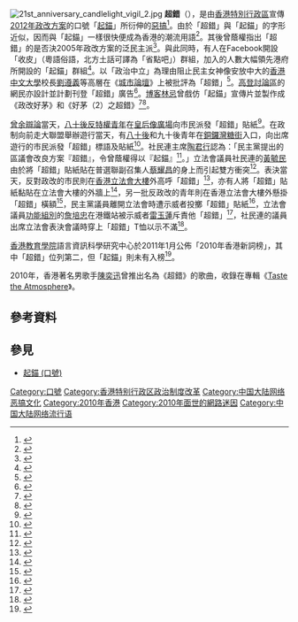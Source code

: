 [[File:21st_anniversary_candlelight_vigil_2.jpg|right]]
'''超錯'''（{{lang-en|All wrong}}），是由[[香港特別行政區|香港特別行政區]]宣傳[[2012年政改方案|2012年政改方案]]的口號「[[起錨_(口號)|起錨]]」所衍伸的[[惡搞|惡搞]]<ref name="網民惡搞宣傳口號">{{zh-yue}}{{cite web |url=http://the-sun.on.cc/cnt/news/20100530/00407_008.html?pubdate=20100530 |title=網民惡搞宣傳口號 |publisher=[[太陽報_(香港)|太陽報]] |date=2010-05-31 |accessdate=2010-05-31 |archive-url=https://web.archive.org/web/20131022115212/http://the-sun.on.cc/cnt/news/20100530/00407_008.html?pubdate=20100530 |archive-date=2013-10-22 |dead-url=no }}</ref>。由於「超錯」與「起錨」的字形近似，因而與「起錨」一樣很快便成為香港的潮流用語<ref>{{zh-hant}}{{cite web|url=http://www.takungpao.com/news/10/06/02/news_hkgov-1266473.htm|title=特首: 勿再「超錯」否決政改|publisher=[[大公報|大公報]]|date=2010-06-02|accessdate=2010-06-27|deadurl=yes|archiveurl=https://web.archive.org/web/20100603135607/http://www.takungpao.com/news/10/06/02/news_hkgov-1266473.htm|archivedate=2010-06-03}}</ref>。其後曾蔭權指出「超錯」的是否決2005年政改方案的泛民主派<ref>{{zh-hant}}{{cite web|url=http://www.hkdailynews.com.hk/news.php?id=104106|title=曾蔭權：「超錯」的是泛民議員|publisher=[[新報_(香港)|新報]]|date=2010-06-02|accessdate=2010-06-02}}{{dead link|date=2018年4月 |bot=InternetArchiveBot |fix-attempted=yes }}</ref>。與此同時，有人在Facebook開設「收皮」（粵語俗語，北方土話可譯為「省點吧」）群組，加入的人數大幅領先港府所開設的「起錨」群組<ref>{{zh-yue}}{{cite web |url=http://the-sun.on.cc/cnt/news/20100531/00408_001.html?pubdate=20100531 |title=政情：起錨爛騷掀惡搞怒潮 |publisher=[[太陽報_(香港)|太陽報]] |date=2010-05-31 |accessdate=2010-05-31 |archive-url=https://web.archive.org/web/20150210094757/http://the-sun.on.cc/cnt/news/20100531/00408_001.html?pubdate=20100531 |archive-date=2015-02-10 |dead-url=no }}</ref>。以「政治中立」為理由阻止民主女神像安放中大的[[香港中文大學|香港中文大學]]校長[[劉遵義|劉遵義]]等高層在《[[城市論壇|城市論壇]]》上被批評為「超錯」<ref>{{zh-hant}}{{cite web|url=http://www2.news.sina.com.hk/cgi-bin/nw/show.cgi/2/1/1/1540136/1.html|title=劉遵義被鬧「超錯」 教壞學生|publisher=[[新浪網|新浪網]]|work=[[明報|明報]]|date=2010-06-07|accessdate=2010-06-07|archive-url=https://web.archive.org/web/20100610235757/http://www2.news.sina.com.hk/cgi-bin/nw/show.cgi/2/1/1/1540136/1.html|archive-date=2010-06-10|dead-url=no}}</ref>。[[高登討論區|高登討論區]]的網民亦設計並計劃刊登「超錯」廣告<ref>{{zh-hant}}{{cite web |url=http://news.sina.com.hk/cgi-bin/nw/show.cgi/2/1/1/1546044/1.html |title=高登籌錢 賣反政改廣告 |publisher=[[新浪網|新浪網]] |work=[[明報|明報]] |date=2010-06-12 |accessdate=2010-06-24 |archive-url=https://web.archive.org/web/20100616123544/http://news.sina.com.hk/cgi-bin/nw/show.cgi/2/1/1/1546044/1.html |archive-date=2010-06-16 |dead-url=yes }}</ref>。[[博客|博客]][[林忌|林忌]]曾戲仿「起錨」宣傳片並製作成《政改好茅》和《好茅（2）之超錯》<ref>{{zh-hant}}{{cite web |url=http://hk.news.yahoo.com/article/100609/4/ij18.html |title=民間《政改好茅》廣告 無線拒播稱涉政治 |publisher=[[Yahoo|Yahoo]] |work=[[明報|明報]] |date=2010-06-10 |accessdate=2010-06-27 |archive-url=https://web.archive.org/web/20100614230540/http://hk.news.yahoo.com/article/100609/4/ij18.html |archive-date=2010-06-14 |dead-url=no }}</ref><ref>{{zh-hant}}{{cite web |url=http://news.sina.com.hk/cgi-bin/nw/show.cgi/3/1/1/1551738/1.html |title=《好茅》新片周澄擔正 |publisher=[[新浪網|新浪網]] |work=[[明報|明報]] |date=2010-06-18 |accessdate=2010-06-27 |archive-url=https://web.archive.org/web/20100623004524/http://news.sina.com.hk/cgi-bin/nw/show.cgi/3/1/1/1551738/1.html |archive-date=2010-06-23 |dead-url=yes }}</ref>。

[[曾余辯論|曾余辯論]]當天，[[八十後反特權青年|八十後反特權青年]]在[[皇后像廣場|皇后像廣場]]向市民派發「超錯」貼紙<ref>{{zh-hant}}{{cite web |url=http://hk.news.yahoo.com/article/100617/3/iofp.html |title=「曾余辯」廣場直播逾百人已到場 |publisher=[[Yahoo|Yahoo]] |work=[[星島日報|星島日報]] |date=2010-06-17 |accessdate=2010-06-27 |archive-url=https://web.archive.org/web/20100621054201/http://hk.news.yahoo.com/article/100617/3/iofp.html |archive-date=2010-06-21 |dead-url=no }}</ref>。在政制向前走大聯盟舉辦遊行當天，有[[八十後_(香港)|八十後]]和九十後青年在[[銅鑼灣|銅鑼灣]][[糖街|糖街]]入口，向出席遊行的市民派發「超錯」標語及貼紙<ref>{{zh-hant}}{{cite web |url=http://hk.news.yahoo.com/article/100619/3/ipww.html |title=「撐政改」集會80後青年抗議 |publisher=[[Yahoo|Yahoo]] |work=[[星島日報|星島日報]] |date=2010-06-19 |accessdate=2010-06-27 |archive-url=https://web.archive.org/web/20100623103041/http://hk.news.yahoo.com/article/100619/3/ipww.html |archive-date=2010-06-23 |dead-url=no }}</ref>。社民連主席[[陶君行|陶君行]]認為：「民主黨提出的區議會改良方案『超錯』，令曾蔭權得以『起錨』<ref>{{zh-hant}}{{cite web|url=http://news.sina.com.hk/cgi-bin/nw/show.cgi/32/1/1/1555236/1.html|title=社民連籲民主黨懸崖勒馬投反對票|publisher=[[新浪網|新浪網]]|work=[[星島日報|星島日報]]|date=2010-06-21|accessdate=2010-06-22|archive-url=https://web.archive.org/web/20100626101700/http://news.sina.com.hk/cgi-bin/nw/show.cgi/32/1/1/1555236/1.html|archive-date=2010-06-26|dead-url=yes}}</ref>。」立法會議員社民連的[[黃毓民|黃毓民]]由於將「超錯」貼紙貼在普選聯副召集人[[蔡耀昌|蔡耀昌]]的身上而引起雙方衝突<ref>{{zh-hant}}{{cite web |url=http://hk.apple.nextmedia.com/realtime/art_main.php?iss_id=20100620&sec_id=6996647&art_id=14154641 |title=「超錯」貼紙貼蔡耀昌 毓民跟普選聯爆衝突 |publisher=[[蘋果日報_(香港)|蘋果日報]] |date=2010-06-20 |accessdate=2010-06-22 |archive-url=https://web.archive.org/web/20100623004058/http://hk.apple.nextmedia.com/realtime/art_main.php?iss_id=20100620&sec_id=6996647&art_id=14154641 |archive-date=2010-06-23 |dead-url=no }}</ref>。表決當天，反對政改的市民則在[[香港立法會大樓|香港立法會大樓]]外高呼「超錯」<ref>{{zh-yue}}{{cite web |url=http://orientaldaily.on.cc/cnt/news/20100624/00176_004.html?pubdate=20100624 |title=兩陣鬥法起錨Vs超錯 |publisher=[[東方日報_(香港)|東方日報]] |date=2010-06-24 |accessdate=2010-06-24 |archive-url=https://web.archive.org/web/20160305135315/http://orientaldaily.on.cc/cnt/news/20100624/00176_004.html?pubdate=20100624 |archive-date=2016-03-05 |dead-url=no }}</ref>，亦有人將「超錯」貼紙黏貼在立法會大樓的外牆上<ref>{{zh-hant}}{{cite web |url=http://takungpao.com/news/10/06/24/news_hkgov-1276861.htm |title=5000市民冒雨撐政改籲起錨 |publisher=[[大公報|大公報]] |date=2010-06-24 |accessdate=2010-06-27 |deadurl=yes |archiveurl=https://web.archive.org/web/20100627120337/http://takungpao.com/news/10/06/24/news_hkgov-1276861.htm |archivedate=2010-06-27 }}</ref>，另一批反政改的青年則在香港立法會大樓外懸掛「超錯」橫額<ref>{{zh-hant}}{{cite web|url=http://hk.apple.nextmedia.com/realtime/art_main.php?iss_id=20100624&sec_id=6996647&art_id=14171374 |title=反政改示威者 掛起「超錯」橫額 |publisher=[[蘋果日報_(香港)|蘋果日報]] |date=2010-06-24 |accessdate=2010-06-24}}</ref>，民主黨議員離開立法會時遭示威者投擲「超錯」貼紙<ref>{{zh-hant}}{{cite web|url=http://hk.apple.nextmedia.com/realtime/art_main.php?&iss_id=20100624&sec_id=6996647&art_id=14168604 |title=6000人包圍立會 |publisher=[[蘋果日報_(香港)|蘋果日報]] |date=2010-06-24 |accessdate=2010-06-24}}</ref>，立法會議員[[功能組別|功能組別]]的[[詹培忠|詹培忠]]在港鐵站被示威者[[雷玉蓮|雷玉蓮]]斥責他「超錯」<ref>{{zh-yue}}{{cite web |url=http://the-sun.on.cc/cnt/news/20100624/00405_001.html?pubdate=20100624 |title=80後潑水辱罵何俊仁 |publisher=[[太陽報_(香港)|太陽報]] |date=2010-06-24 |accessdate=2010-06-24 |archive-date=2019-07-23 |archive-url=https://web.archive.org/web/20190723134122/http://the-sun.on.cc/cnt/news/20100624/00405_001.html?pubdate=20100624 |dead-url=no }}</ref>，社民連的議員出席立法會表決會議時穿上「超錯」T恤以示不滿<ref>{{zh-yue}}{{cite web |url=http://hk.news.yahoo.com/article/100623/3/isvc.html |title=立會外反對及支持團體各據一方 |publisher=[[Yahoo|Yahoo]] |work=[[星島日報|星島日報]] |date=2010-06-23 |accessdate=2010-06-27 |archive-url=https://web.archive.org/web/20100627043851/http://hk.news.yahoo.com/article/100623/3/isvc.html |archive-date=2010-06-27 |dead-url=no }}</ref>。

[[香港教育學院|香港教育學院]]語言資訊科學研究中心於2011年1月公佈「2010年香港新詞榜」，其中「超錯」位列第二，但「起錨」則未有入榜<ref>{{zh-hant}}{{cite web |url=http://news.mingpao.com/20110107/gzb1.htm |title=超錯撼低起錨 新詞榜排第二 僅次「置安心」 |publisher=[[明報|明報]] |date=2011-01-07 |accessdate=2011-01-07 |archive-url=https://web.archive.org/web/20110110171305/http://news.mingpao.com/20110107/gzb1.htm |archive-date=2011-01-10 |dead-url=no }}</ref>。

2010年，香港著名男歌手[[陳奕迅|陳奕迅]]曾推出名為《超錯》的歌曲，收錄在專輯《[[Taste_the_Atmosphere|Taste the Atmosphere]]》。

== 參考資料 ==
{{reflist|2}}

== 參見 ==
{{commonscat|All Wrong banners|超錯 (口號)}}
* [[起錨_(口號)|起錨 (口號)]]

[[Category:口號|Category:口號]]
[[Category:香港特别行政区政治制度改革|Category:香港特别行政区政治制度改革]]
[[Category:中国大陆网络恶搞文化|Category:中国大陆网络恶搞文化]]
[[Category:2010年香港|Category:2010年香港]]
[[Category:2010年面世的網路迷因|Category:2010年面世的網路迷因]]
[[Category:中国大陆网络流行语|Category:中国大陆网络流行语]]